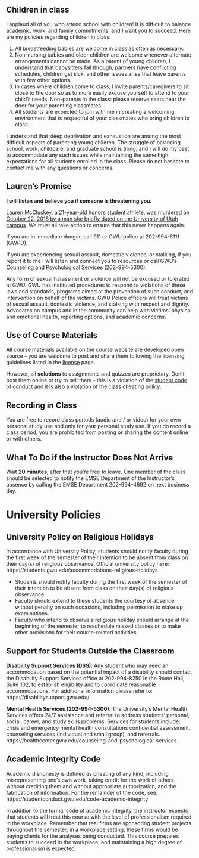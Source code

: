 ## Children in class

<!-- Policy copied from Andrew Heiss's class -->
<!-- https://evalsp20.classes.andrewheiss.com/syllabus/ -->

I applaud all of you who attend school with children! It is difficult to balance academic, work, and family commitments, and I want you to succeed. Here are my policies regarding children in class:

1. All breastfeeding babies are welcome in class as often as necessary.
2. Non-nursing babies and older children are welcome whenever alternate arrangements cannot be made. As a parent of young children, I understand that babysitters fall through, partners have conflicting schedules, children get sick, and other issues arise that leave parents with few other options.
3. In cases where children come to class, I invite parents/caregivers to sit close to the door so as to more easily excuse yourself to attend to your child's needs. Non-parents in the class: please reserve seats near the door for your parenting classmates.
4. All students are expected to join with me in creating a welcoming environment that is respectful of your classmates who bring children to class.

I understand that sleep deprivation and exhaustion are among the most difficult aspects of parenting young children. The struggle of balancing school, work, childcare, and graduate school is tiring, and I will do my best to accommodate any such issues while maintaining the same high expectations for all students enrolled in the class. Please do not hesitate to contact me with any questions or concerns.

## Lauren's Promise

<!-- Policy copied from Andrew Heiss's class -->
<!-- https://evalsp20.classes.andrewheiss.com/syllabus/ -->

**I will listen and believe you if someone is threatening you.**

Lauren McCluskey, a 21-year-old honors student athlete, [was murdered on October 22, 2018 by a man she briefly dated on the University of Utah campus](https://www.sltrib.com/opinion/commentary/2019/02/10/commentary-failing-lauren/). We must all take action to ensure that this never happens again.

If you are in immediate danger, call 911 or GWU police at 202-994-6111 (GWPD).

If you are experiencing sexual assault, domestic violence, or stalking, if you report it to me I will listen and connect you to resources or call GWU's [Counseling and Psychological Services](https://healthcenter.gwu.edu/counseling-and-psychological-services) (202-994-5300).

Any form of sexual harassment or violence will not be excused or tolerated at GWU. GWU has instituted procedures to respond to violations of these laws and standards, programs aimed at the prevention of such conduct, and intervention on behalf of the victims. GWU Police officers will treat victims of sexual assault, domestic violence, and stalking with respect and dignity. Advocates on campus and in the community can help with victims' physical and emotional health, reporting options, and academic concerns.

## Use of Course Materials

All course materials available on the course website are developed open source - you are welcome to post and share them following the licensing guidelines listed in the [license](LICENSE.qmd) page.

However, all **solutions** to assignments and quizzes are proprietary. Don't post them online or try to sell them - this is a violation of the [student code of conduct](https://studentconduct.gwu.edu/code-student-conduct) and it is also a violation of the class cheating policy.

## Recording in Class

You are free to record class periods (audio and / or video) for your own personal study use and only for your personal study use. If you do record a class period, you are prohibited from posting or sharing the content online or with others.

## What To Do if the Instructor Does Not Arrive

Wait **20 minutes**, after that you're free to leave. One member of the class should be selected to notify the EMSE Department of the Instructor's absence by calling the EMSE Department 202-994-4892 on next business day.

# University Policies

## University Policy on Religious Holidays

In accordance with University Policy, students should notify faculty during the first week of the semester of their intention to be absent from class on their day(s) of religious observance. Official university policy here: https://students.gwu.edu/accommodations-religious-holidays

- Students should notify faculty during the first week of the semester of their intention to be absent from class on their day(s) of religious observance.
- Faculty should extend to these students the courtesy of absence without penalty on such occasions, including permission to make up examinations.
- Faculty who intend to observe a religious holiday should arrange at the beginning of the semester to reschedule missed classes or to make other provisions for their course-related activities.

## Support for Students Outside the Classroom

**Disability Support Services (DSS)**:
Any student who may need an accommodation based on the potential impact of a disability should contact the Disability Support Services office at 202-994-8250 in the Rome Hall, Suite 102, to establish eligibility and to coordinate reasonable accommodations. For additional information please refer to: https://disabilitysupport.gwu.edu/

**Mental Health Services (202-994-5300)**:
The University's Mental Health Services offers 24/7 assistance and referral to address students' personal, social, career, and study skills problems. Services for students include: crisis and emergency mental health consultations confidential assessment, counseling services (individual and small group), and referrals. https://healthcenter.gwu.edu/counseling-and-psychological-services

## Academic Integrity Code

Academic dishonesty is defined as cheating of any kind, including misrepresenting one's own work, taking credit for the work of others without crediting them and without appropriate authorization, and the fabrication of information. For the remainder of the code, see: https://studentconduct.gwu.edu/code-academic-integrity

In addition to the formal code of academic integrity, the instructor expects that students will treat this course with the level of professionalism required in the workplace. Remember that real firms are sponsoring student projects throughout the semester; in a workplace setting, these firms would be paying clients for the analyses being conducted. This course prepares students to succeed in the workplace, and maintaining a high degree of professionalism is expected.
